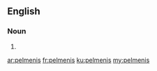==English==

===Noun===
{{head|en|plural}}

# {{plural of|pelmeni|lang=en|nocat=1}}

[[ar:pelmenis]]
[[fr:pelmenis]]
[[ku:pelmenis]]
[[my:pelmenis]]